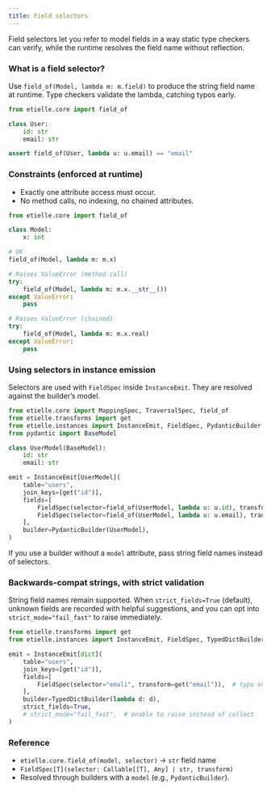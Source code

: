 ```yaml
---
title: Field selectors
---
```


Field selectors let you refer to model fields in a way static type checkers can verify, while the runtime resolves the field name without reflection.

### What is a field selector?

Use `field_of(Model, lambda m: m.field)` to produce the string field name at runtime. Type checkers validate the lambda, catching typos early.

``` python
from etielle.core import field_of

class User:
    id: str
    email: str

assert field_of(User, lambda u: u.email) == "email"
```

### Constraints (enforced at runtime)

- Exactly one attribute access must occur.
- No method calls, no indexing, no chained attributes.

``` python
from etielle.core import field_of

class Model:
    x: int

# OK
field_of(Model, lambda m: m.x)

# Raises ValueError (method call)
try:
    field_of(Model, lambda m: m.x.__str__())
except ValueError:
    pass

# Raises ValueError (chained)
try:
    field_of(Model, lambda m: m.x.real)
except ValueError:
    pass
```

### Using selectors in instance emission

Selectors are used with `FieldSpec` inside `InstanceEmit`. They are resolved against the builder’s model.

``` python
from etielle.core import MappingSpec, TraversalSpec, field_of
from etielle.transforms import get
from etielle.instances import InstanceEmit, FieldSpec, PydanticBuilder
from pydantic import BaseModel

class UserModel(BaseModel):
    id: str
    email: str

emit = InstanceEmit[UserModel](
    table="users",
    join_keys=[get("id")],
    fields=[
        FieldSpec(selector=field_of(UserModel, lambda u: u.id), transform=get("id")),
        FieldSpec(selector=field_of(UserModel, lambda u: u.email), transform=get("email")),
    ],
    builder=PydanticBuilder(UserModel),
)
```

If you use a builder without a `model` attribute, pass string field names instead of selectors.

### Backwards-compat strings, with strict validation

String field names remain supported. When `strict_fields=True` (default), unknown fields are recorded with helpful suggestions, and you can opt into `strict_mode="fail_fast"` to raise immediately.

``` python
from etielle.transforms import get
from etielle.instances import InstanceEmit, FieldSpec, TypedDictBuilder

emit = InstanceEmit[dict](
    table="users",
    join_keys=[get("id")],
    fields=[
        FieldSpec(selector="emali", transform=get("email")),  # typo on purpose
    ],
    builder=TypedDictBuilder(lambda d: d),
    strict_fields=True,
    # strict_mode="fail_fast",  # enable to raise instead of collect
)
```

### Reference

- `etielle.core.field_of(model, selector)` → `str` field name
- `FieldSpec[T](selector: Callable[[T], Any] | str, transform)`
- Resolved through builders with a `model` (e.g., `PydanticBuilder`).


